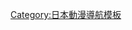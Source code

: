 {{Navbox
|name = CoMix Wave Films
|title = [[CoMix Wave Films]]（2007年成立）
|state = {{{state|autocollapse}}}
|listclass = hlist

|group1 = 電視動畫
|list1  =
* {{tsl|ja|Peeping Life||Peeping Life}}
* {{lang|ja|{{tsl|ja|ワールドフールニュース||ワールドフールニュース}}}}
* {{tsl|ja|旅街レイトショー|旅街晚場秀}}
* {{tsl|ja|この男子、魔法がお仕事です。|这个男子从事魔法工作}}

|group2 = 劇場版動畫
|list2  =
* [[秒速5公分|-{zh-cn:秒速5厘米; zh-tw:秒速5公分; zh-hk:秒速5厘米; zh-sg:秒速5厘米;}-]]
* {{tsl|ja|アジール・セッション|The Asylum Session}}
* {{tsl|ja|プランゼット|PLANZET}}
* [[追逐繁星的孩子]]
* [[言葉之庭]]
* Peeping Life -WE ARE THE HERO-<sup>共</sup>
* [[銀河街道]]<sup>註1</sup>
* [[你的名字。]]
* [[肆式青春]]
* [[天气之子]]
* [[鈴芽戶締]]

|group3 = OVA
|list3  =
* {{lang|ja|総天然色少年冒険活劇漫画映画 ハルヲ}}
* {{lang|ja|楓ニュータウン}}
* {{Hover title|この男子、宇宙人と戦えます。|这个男子能与宇宙人作战}}
* {{tsl|ja|この男子、人魚ひろいました。|这个男子捡到了人鱼}}
* {{Hover title|この男子、石化に悩んでます。|这个男子为石化而烦恼}}
* {{lang|ja|旅するぬいぐるみ}}
* {{lang|ja|熱血人面犬 LIFE IS MOVIE}}

|group4 = 短片
|list4  =
* [[某人的目光|-{zh-hant:來自誰的凝望;zh-hans:某人的目光;}-]]

|group5 = 網路動畫
|list5  = 
* {{lang|ja|{{tsl|ja|星空キセキ||星空キセキ}}}}
* {{lang|ja|[[インフェルノコップ]]}}<sup>共</sup>
* {{lang|ja|{{tsl|ja|KY系JCクウキちゃん||KY系JCクウキちゃん}}}}
* {{lang|ja|{{tsl|ja|花のずんだ丸||花のずんだ丸}}}}
* [[十字路口 (動畫)|十字路口]]
* {{lang|ja|亜細亜大学都市創造学部 プロモーションムービー}}
* {{lang|ja|{{tsl|ja|夢をかなえる爆笑! 日本美術マンガ おしえて北斎!||おしえて北斎！ -THE ANIMATION-}}}}

|group6 = 關聯條目
|list6  =
* [[新海誠]]

|below=
*共：共同制作
*註1：僅動畫部分
}}
<noinclude>
{{collapsible option}}
[[Category:日本動漫導航模板]]
</noinclude>